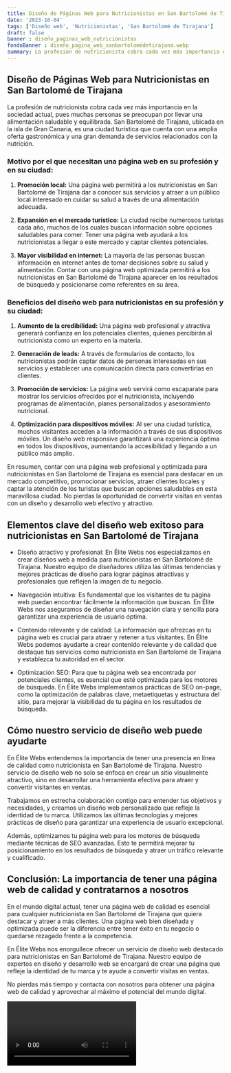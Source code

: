 ```yaml
---
title: Diseño de Páginas Web para Nutricionistas en San Bartolomé de Tirajana
date: '2023-10-04'
tags: ['Diseño web', 'Nutricionistas', 'San Bartolomé de Tirajana']
draft: false
banner : diseño_paginas_web_nutricionistas
fondoBanner : diseño_pagina_web_sanbartolomédetirajana.webp
summary: La profesión de nutricionista cobra cada vez más importancia en la sociedad actual, pues muchas personas se preocupan por llevar una alimentación saludable y equilibrada. San Bartolomé de Tirajana, ubicada en la isla de Gran Canaria, es una ciudad turística que cuenta con una amplia oferta gastronómica y una gran demanda de servicios relacionados con la nutrición.
---
```


## Diseño de Páginas Web para Nutricionistas en San Bartolomé de Tirajana

La profesión de nutricionista cobra cada vez más importancia en la sociedad actual, pues muchas personas se preocupan por llevar una alimentación saludable y equilibrada. San Bartolomé de Tirajana, ubicada en la isla de Gran Canaria, es una ciudad turística que cuenta con una amplia oferta gastronómica y una gran demanda de servicios relacionados con la nutrición.

### Motivo por el que necesitan una página web en su profesión y en su ciudad:

1. **Promoción local:** Una página web permitirá a los nutricionistas en San Bartolomé de Tirajana dar a conocer sus servicios y atraer a un público local interesado en cuidar su salud a través de una alimentación adecuada.

2. **Expansión en el mercado turístico:** La ciudad recibe numerosos turistas cada año, muchos de los cuales buscan información sobre opciones saludables para comer. Tener una página web ayudará a los nutricionistas a llegar a este mercado y captar clientes potenciales.

3. **Mayor visibilidad en internet:** La mayoría de las personas buscan información en internet antes de tomar decisiones sobre su salud y alimentación. Contar con una página web optimizada permitirá a los nutricionistas en San Bartolomé de Tirajana aparecer en los resultados de búsqueda y posicionarse como referentes en su área.

### Beneficios del diseño web para nutricionistas en su profesión y su ciudad:

1. **Aumento de la credibilidad:** Una página web profesional y atractiva generará confianza en los potenciales clientes, quienes percibirán al nutricionista como un experto en la materia.

2. **Generación de leads:** A través de formularios de contacto, los nutricionistas podrán captar datos de personas interesadas en sus servicios y establecer una comunicación directa para convertirlas en clientes.

3. **Promoción de servicios:** La página web servirá como escaparate para mostrar los servicios ofrecidos por el nutricionista, incluyendo programas de alimentación, planes personalizados y asesoramiento nutricional.

4. **Optimización para dispositivos móviles:** Al ser una ciudad turística, muchos visitantes acceden a la información a través de sus dispositivos móviles. Un diseño web responsive garantizará una experiencia óptima en todos los dispositivos, aumentando la accesibilidad y llegando a un público más amplio.

En resumen, contar con una página web profesional y optimizada para nutricionistas en San Bartolomé de Tirajana es esencial para destacar en un mercado competitivo, promocionar servicios, atraer clientes locales y captar la atención de los turistas que buscan opciones saludables en esta maravillosa ciudad. No pierdas la oportunidad de convertir visitas en ventas con un diseño y desarrollo web efectivo y atractivo.

<GifSeo />

<Cta />

## Elementos clave del diseño web exitoso para nutricionistas en San Bartolomé de Tirajana

- Diseño atractivo y profesional: En Élite Webs nos especializamos en crear diseños web a medida para nutricionistas en San Bartolomé de Tirajana. Nuestro equipo de diseñadores utiliza las últimas tendencias y mejores prácticas de diseño para lograr páginas atractivas y profesionales que reflejen la imagen de tu negocio.

- Navegación intuitiva: Es fundamental que los visitantes de tu página web puedan encontrar fácilmente la información que buscan. En Élite Webs nos aseguramos de diseñar una navegación clara y sencilla para garantizar una experiencia de usuario óptima.

- Contenido relevante y de calidad: La información que ofrezcas en tu página web es crucial para atraer y retener a tus visitantes. En Élite Webs podemos ayudarte a crear contenido relevante y de calidad que destaque tus servicios como nutricionista en San Bartolomé de Tirajana y establezca tu autoridad en el sector.

- Optimización SEO: Para que tu página web sea encontrada por potenciales clientes, es esencial que esté optimizada para los motores de búsqueda. En Élite Webs implementamos prácticas de SEO on-page, como la optimización de palabras clave, metaetiquetas y estructura del sitio, para mejorar la visibilidad de tu página en los resultados de búsqueda.

## Cómo nuestro servicio de diseño web puede ayudarte

En Élite Webs entendemos la importancia de tener una presencia en línea de calidad como nutricionista en San Bartolomé de Tirajana. Nuestro servicio de diseño web no solo se enfoca en crear un sitio visualmente atractivo, sino en desarrollar una herramienta efectiva para atraer y convertir visitantes en ventas.

Trabajamos en estrecha colaboración contigo para entender tus objetivos y necesidades, y creamos un diseño web personalizado que refleje la identidad de tu marca. Utilizamos las últimas tecnologías y mejores prácticas de diseño para garantizar una experiencia de usuario excepcional.

Además, optimizamos tu página web para los motores de búsqueda mediante técnicas de SEO avanzadas. Esto te permitirá mejorar tu posicionamiento en los resultados de búsqueda y atraer un tráfico relevante y cualificado.

## Conclusión: La importancia de tener una página web de calidad y contratarnos a nosotros

En el mundo digital actual, tener una página web de calidad es esencial para cualquier nutricionista en San Bartolomé de Tirajana que quiera destacar y atraer a más clientes. Una página web bien diseñada y optimizada puede ser la diferencia entre tener éxito en tu negocio o quedarse rezagado frente a la competencia.

En Élite Webs nos enorgullece ofrecer un servicio de diseño web destacado para nutricionistas en San Bartolomé de Tirajana. Nuestro equipo de expertos en diseño y desarrollo web se encargará de crear una página que refleje la identidad de tu marca y te ayude a convertir visitas en ventas.

No pierdas más tiempo y contacta con nosotros para obtener una página web de calidad y aprovechar al máximo el potencial del mundo digital.

<Video />

<CtaBot job='Nutricionistas' city='San Bartolomé de Tirajana'/>

<Gmaps query='San Bartolomé de Tirajana+españa+maps' />